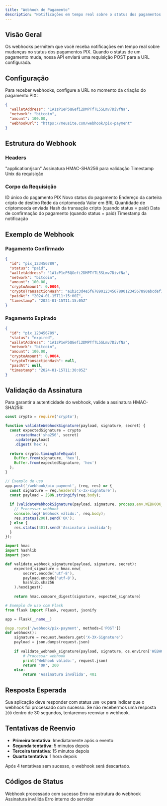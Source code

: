 ```yaml
---
title: "Webhook de Pagamento"
description: "Notificações em tempo real sobre o status dos pagamentos PIX"
---
```


## Visão Geral

Os webhooks permitem que você receba notificações em tempo real sobre mudanças no status dos pagamentos PIX. Quando o status de um pagamento muda, nossa API enviará uma requisição POST para a URL configurada.

## Configuração

Para receber webhooks, configure a URL no momento da criação do pagamento PIX:

```json
{
  "walletAddress": "1A1zP1eP5QGefi2DMPTfTL5SLmv7DivfNa",
  "network": "bitcoin",
  "amount": 100.00,
  "webhookUrl": "https://meusite.com/webhook/pix-payment"
}
```

## Estrutura do Webhook

### Headers

<ParamField path="headers" type="object">
  <ParamField path="Content-Type" type="string">
    "application/json"
  </ParamField>
  <ParamField path="X-3X-Signature" type="string">
    Assinatura HMAC-SHA256 para validação
  </ParamField>
  <ParamField path="X-3X-Timestamp" type="string">
    Timestamp Unix da requisição
  </ParamField>
</ParamField>

### Corpo da Requisição

<ResponseField name="id" type="string">
  ID único do pagamento PIX
</ResponseField>

<ResponseField name="status" type="string">
  Novo status do pagamento
</ResponseField>

<ResponseField name="walletAddress" type="string">
  Endereço da carteira cripto de destino
</ResponseField>

<ResponseField name="network" type="string">
  Rede da criptomoeda
</ResponseField>

<ResponseField name="amount" type="number">
  Valor em BRL
</ResponseField>

<ResponseField name="cryptoAmount" type="number">
  Quantidade de criptomoeda enviada
</ResponseField>

<ResponseField name="cryptoTransactionHash" type="string">
  Hash da transação cripto (quando status = paid)
</ResponseField>

<ResponseField name="paidAt" type="string" format="date-time">
  Data de confirmação do pagamento (quando status = paid)
</ResponseField>

<ResponseField name="timestamp" type="string" format="date-time">
  Timestamp da notificação
</ResponseField>

## Exemplo de Webhook

### Pagamento Confirmado

```json
{
  "id": "pix_123456789",
  "status": "paid",
  "walletAddress": "1A1zP1eP5QGefi2DMPTfTL5SLmv7DivfNa",
  "network": "bitcoin",
  "amount": 100.00,
  "cryptoAmount": 0.0004,
  "cryptoTransactionHash": "a1b2c3d4e5f6789012345678901234567890abcdef1234567890abcdef123456",
  "paidAt": "2024-01-15T11:15:00Z",
  "timestamp": "2024-01-15T11:15:05Z"
}
```

### Pagamento Expirado

```json
{
  "id": "pix_123456789",
  "status": "expired",
  "walletAddress": "1A1zP1eP5QGefi2DMPTfTL5SLmv7DivfNa",
  "network": "bitcoin",
  "amount": 100.00,
  "cryptoAmount": 0.0004,
  "cryptoTransactionHash": null,
  "paidAt": null,
  "timestamp": "2024-01-15T11:30:05Z"
}
```

## Validação da Assinatura

Para garantir a autenticidade do webhook, valide a assinatura HMAC-SHA256:

<CodeGroup>

```javascript JavaScript
const crypto = require('crypto');

function validateWebhookSignature(payload, signature, secret) {
  const expectedSignature = crypto
    .createHmac('sha256', secret)
    .update(payload)
    .digest('hex');
  
  return crypto.timingSafeEqual(
    Buffer.from(signature, 'hex'),
    Buffer.from(expectedSignature, 'hex')
  );
}

// Exemplo de uso
app.post('/webhook/pix-payment', (req, res) => {
  const signature = req.headers['x-3x-signature'];
  const payload = JSON.stringify(req.body);
  
  if (validateWebhookSignature(payload, signature, process.env.WEBHOOK_SECRET)) {
    // Processar webhook
    console.log('Webhook válido:', req.body);
    res.status(200).send('OK');
  } else {
    res.status(401).send('Assinatura inválida');
  }
});
```

```python Python
import hmac
import hashlib
import json

def validate_webhook_signature(payload, signature, secret):
    expected_signature = hmac.new(
        secret.encode('utf-8'),
        payload.encode('utf-8'),
        hashlib.sha256
    ).hexdigest()
    
    return hmac.compare_digest(signature, expected_signature)

# Exemplo de uso com Flask
from flask import Flask, request, jsonify

app = Flask(__name__)

@app.route('/webhook/pix-payment', methods=['POST'])
def webhook():
    signature = request.headers.get('X-3X-Signature')
    payload = json.dumps(request.json)
    
    if validate_webhook_signature(payload, signature, os.environ['WEBHOOK_SECRET']):
        # Processar webhook
        print('Webhook válido:', request.json)
        return 'OK', 200
    else:
        return 'Assinatura inválida', 401
```

</CodeGroup>

## Resposta Esperada

Sua aplicação deve responder com status `200 OK` para indicar que o webhook foi processado com sucesso. Se não recebermos uma resposta `200` dentro de 30 segundos, tentaremos reenviar o webhook.

## Tentativas de Reenvio

- **Primeira tentativa**: Imediatamente após o evento
- **Segunda tentativa**: 5 minutos depois
- **Terceira tentativa**: 15 minutos depois
- **Quarta tentativa**: 1 hora depois

Após 4 tentativas sem sucesso, o webhook será descartado.

## Códigos de Status

<ResponseField name="200" type="string">
  Webhook processado com sucesso
</ResponseField>

<ResponseField name="400" type="string">
  Erro na estrutura do webhook
</ResponseField>

<ResponseField name="401" type="string">
  Assinatura inválida
</ResponseField>

<ResponseField name="500" type="string">
  Erro interno do servidor
</ResponseField>
